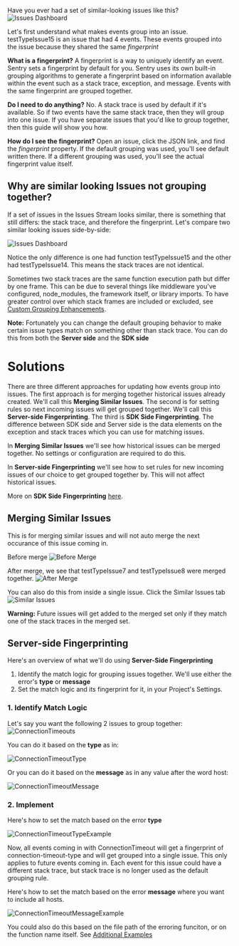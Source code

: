 Have you ever had a set of similar-looking issues like this?
![Issues Dashboard](issues-dashboard.png)

Let's first understand what makes events group into an issue. testTypeIssue15 is an issue that had 4 events. These events grouped into the issue because they shared the same *fingerprint*

**What is a fingerprint?**
A fingerprint is a way to uniquely identify an event. Sentry sets a fingerprint by default for you. Sentry uses its own built-in grouping algorithms to generate a fingerprint based on information available within the event such as a stack trace, exception, and message. Events with the same fingerprint are grouped together.

**Do I need to do anything?** No. A stack trace is used by default if it's available. So if two events have the same stack trace, then they will group into one issue. If you have separate issues that you'd like to group together, then this guide will show you how.

**How do I see the fingerprint?** Open an issue, click the JSON link, and find the *fingerprint* property. If the default grouping was used, you'll see default written there. If a different grouping was used, you'll see the actual fingerprint value itself.

## Why are similar looking Issues not grouping together?
If a set of issues in the Issues Stream looks similar, there is something that still differs: the stack trace, and therefore the fingerprint. Let's compare two similar looking issues side-by-side:

![Issues Dashboard](issue-stacktraces-comparison.png)

Notice the only difference is one had function testTypeIssue15 and the other had testTypeIssue14. This means the stack traces are not identical.

Sometimes two stack traces are the same function execution path but differ by one frame. This can be due to several things like middleware you've configured, node_modules, the framework itself, or library imports. To have greater control over which stack frames are included or excluded, see [Custom Grouping Enhancements](/data-management/event-grouping/grouping-enhancements/).

**Note:** Fortunately you can change the default grouping behavior to make certain issue types match on something other than stack trace. You can do this from both the **Server side** and the **SDK side**

# Solutions
There are three different approaches for updating how events group into issues. The first approach is for merging together historical issues already created. We'll call this **Merging Similar Issues**. The second is for setting rules so next incoming issues will get grouped together. We'll call this **Server-side Fingerprinting**. The third is **SDK Side Fingerprinting**. The difference between SDK side and Server side is the data elements on the exception and stack traces which you can use for matching issues.

In **Merging Similar Issues** we'll see how historical issues can be merged together. No settings or configuration are required to do this.

In **Server-side Fingerprinting** we'll see how to set rules for new incoming issues of our choice to get grouped together by. This will not affect historical issues.

More on **SDK Side Fingerprinting** [here](/data-management/event-grouping/sdk-fingerprinting/).

## Merging Similar Issues
This is for merging similar issues and will not auto merge the next occurance of this issue coming in.

Before merge
![Before Merge](before-merge.png)

After merge, we see that testTypeIssue7 and testTypeIssue8 were merged together.
![After Merge](after-merge.png)

You can also do this from inside a single issue. Click the Similar Issues tab
![Similar Issues](similar-issues.png)

**Warning:** Future issues will get added to the merged set only if they match one of the stack traces in the merged set.

## Server-side Fingerprinting

Here's an overview of what we'll do using **Server-Side Fingerprinting**
1. Identify the match logic for grouping issues together. We'll use either the error's **type** or **message**
2. Set the match logic and its fingerprint for it, in your Project's Settings.


### 1. Identify Match Logic

Let's say you want the following 2 issues to group together:
![ConnectionTimeouts](connection-timeouts-2.png)

You can do it based on the **type** as in:

![ConnectionTimeoutType](connection-timeout-type.png)

Or you can do it based on the **message** as in any value after the word host:

![ConnectionTimeoutMessage](connection-timeout-message.png)


### 2. Implement
Here's how to set the match based on the error **type**

![ConnectionTimeoutTypeExample](connection-timeout-type-example.png)

Now, all events coming in with ConnectionTimeout will get a fingerprint of connection-timeout-type and will get grouped into a single issue. This only applies to future events coming in. Each event for this issue could have a different stack trace, but stack trace is no longer used as the default grouping rule.

Here's how to set the match based on the error **message** where you want to include all hosts.

![ConnectionTimeoutMessageExample](connection-timeout-message-example.png)

You could also do this based on the file path of the erroring funciton, or on the function name itself. See [Additional Examples](/data-management/event-grouping/server-side-fingerprinting/#examples)
